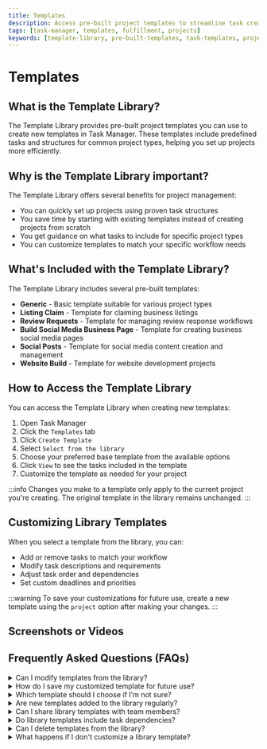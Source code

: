 ```yaml
---
title: Templates
description: Access pre-built project templates to streamline task creation and project setup in Task Manager.
tags: [task-manager, templates, fulfillment, projects]
keywords: [template-library, pre-built-templates, task-templates, project-setup]
---
```


# Templates

## What is the Template Library?

The Template Library provides pre-built project templates you can use to create new templates in Task Manager. These templates include predefined tasks and structures for common project types, helping you set up projects more efficiently.

## Why is the Template Library important?

The Template Library offers several benefits for project management:

- You can quickly set up projects using proven task structures
- You save time by starting with existing templates instead of creating projects from scratch
- You get guidance on what tasks to include for specific project types
- You can customize templates to match your specific workflow needs

## What's Included with the Template Library?

The Template Library includes several pre-built templates:

- **Generic** - Basic template suitable for various project types
- **Listing Claim** - Template for claiming business listings
- **Review Requests** - Template for managing review response workflows
- **Build Social Media Business Page** - Template for creating business social media pages
- **Social Posts** - Template for social media content creation and management
- **Website Build** - Template for website development projects

## How to Access the Template Library

You can access the Template Library when creating new templates:

1. Open Task Manager
2. Click the `Templates` tab
3. Click `Create Template`
4. Select `Select from the library`
5. Choose your preferred base template from the available options
6. Click `View` to see the tasks included in the template
7. Customize the template as needed for your project

:::info
Changes you make to a template only apply to the current project you're creating. The original template in the library remains unchanged.
:::

## Customizing Library Templates

When you select a template from the library, you can:

- Add or remove tasks to match your workflow
- Modify task descriptions and requirements
- Adjust task order and dependencies
- Set custom deadlines and priorities

:::warning
To save your customizations for future use, create a new template using the `project` option after making your changes.
:::

## Screenshots or Videos

<!-- ![Template Library Selection](./img/template-library-selection.png) -->

## Frequently Asked Questions (FAQs)

<details>
<summary>Can I modify templates from the library?</summary>

Yes, you can customize any template when creating a new project. However, changes only apply to your current project and don't affect the original library template.
</details>

<details>
<summary>How do I save my customized template for future use?</summary>

After customizing a library template, use the `project` option to save your changes as a new template in your collection.
</details>

<details>
<summary>Which template should I choose if I'm not sure?</summary>

The `Generic` template provides a solid foundation for most project types and can be customized to fit your specific needs.
</details>

<details>
<summary>Are new templates added to the library regularly?</summary>

The Template Library contains established templates for common project types. Check the library periodically for any new additions.
</details>

<details>
<summary>Can I share library templates with team members?</summary>

Library templates are available to all users with access to Task Manager. Custom templates you create can be shared separately.
</details>

<details>
<summary>Do library templates include task dependencies?</summary>

Yes, library templates include predefined task structures and dependencies based on common workflow patterns for each project type.
</details>

<details>
<summary>Can I delete templates from the library?</summary>

No, you cannot delete or modify the original templates in the library. You can only customize them when creating new projects.
</details>

<details>
<summary>What happens if I don't customize a library template?</summary>

You can use library templates as-is without any customization. The template will create a project with all the predefined tasks and structure.
</details>